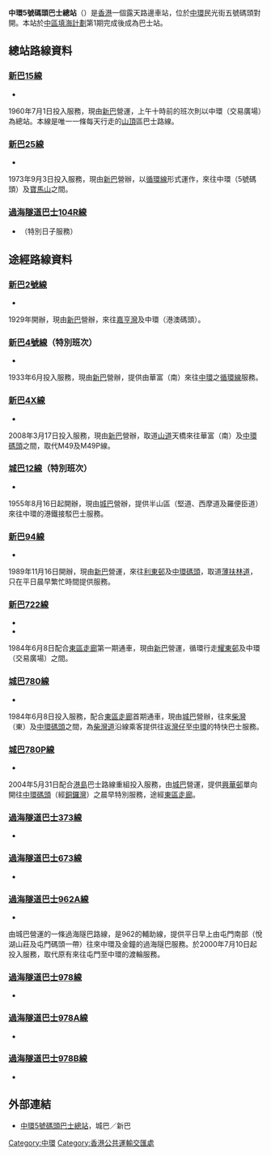 {{Infobox HK Bus terminus
 | image=Central5FerryPireBusTerminus.jpg 
 | name= 中環5號碼頭巴士總站<br/>Central Pier 5 Bus Terminus
 | district= [[中西區_(香港)|中西區]]
 | area= 中環
 | street= 民光街
 | opendate= 2002年
 | terminate= [[新巴|新巴]]<br>[[新巴15線|15]]、[[新巴25線|25]] <br>過海隧道巴士<br>[[過海隧道巴士104R線|104R]]
 | via= 城巴<br>[[城巴12線|12]]（特別班次）、[[城巴780線|780]]、[[城巴780P線|780P]]<br>新巴<br> [[新巴2號線|2]]、[[新巴4號線|4]]（特別班次）、[[新巴4X線|4X]]、[[新巴94線|94]] 、[[新巴722線|722]]<br>過海隧道巴士<br>[[過海隧道巴士962A線|962A]]
 | feeder= 
 | nearbystreets=
 | nearbysights= [[中環碼頭|中環碼頭]]
 | notes= 
 | alternative=
 | bgcolor= blue
 | fontcolor= white
}}
'''中環5號碼頭巴士總站'''（{{lang-en|Central Pier 5 Bus Terminus}}）是[[香港|香港]]一個露天路邊車站，位於[[中環|中環]]民光街五號碼頭對開。本站於[[中區填海計劃|中區填海計劃]]第1期完成後成為巴士站。

==總站路線資料==
===[[新巴15線|新巴15線]]===
*{{HK Bus Route HKIsland|15|inline}}
1960年7月1日投入服務，現由[[新巴|新巴]]營運，上午十時前的班次則以中環（交易廣場）為總站。本線是唯一一條每天行走的[[太平山_(香港)|山頂]]區巴士路線。

===[[新巴25線|新巴25線]]===
*{{HK Bus Route HKIsland|25|inline}}
1973年9月3日投入服務，現由[[新巴|新巴]]營辦，以[[循環線|循環線]]形式運作，來往中環（5號碼頭）及[[寶馬山|寶馬山]]之間。

===[[過海隧道巴士104R線|過海隧道巴士104R線]]===
*{{HK Bus Route Cross Harbour|104R|inline}}（特別日子服務）

==途經路線資料==
===[[新巴2號線|新巴2號線]]===
*{{HK Bus Route HKIsland|2|inline}}
1929年開辦，現由[[新巴|新巴]]營辦，來往[[嘉亨灣|嘉亨灣]]及中環（港澳碼頭）。

===[[新巴4號線|新巴4號線]]（特別班次）===
*{{HK Bus Route HKIsland|4|inline}}
1933年6月投入服務，現由[[新巴|新巴]]營辦，提供由華富（南）來往[[中環|中環]]之[[循環線|循環線]]服務。

===[[新巴4X線|新巴4X線]]===
*{{HK Bus Route HKIsland|4X|inline}}
2008年3月17日投入服務，現由[[新巴|新巴]]營辦，取道[[山道|山道]]天橋來往華富（南）及[[中環碼頭|中環碼頭]]之間，取代M49及M49P線。

===[[城巴12線|城巴12線]]（特別班次）===
*{{HK Bus Route HKIsland|12|inline}}
1955年8月16日起開辦，現由[[城巴|城巴]]營辦，提供半山區（堅道、西摩道及羅便臣道）來往中環的港鐵接駁巴士服務。

===[[新巴94線|新巴94線]]===
*{{HK Bus Route HKIsland|94|inline}}
1989年11月16日開辦，現由[[新巴|新巴]]營運，來往[[利東邨|利東邨]]及[[中環碼頭|中環碼頭]]，取道[[薄扶林道|薄扶林道]]，只在平日晨早繁忙時間提供服務。
 
===[[新巴722線|新巴722線]]===
*{{HK Bus Route HKIsland|722|inline}}
*{{HK Bus Route HKIsland|722|special}}
1984年6月8日配合[[東區走廊|東區走廊]]第一期通車，現由[[新巴|新巴]]營運，循環行走[[耀東邨|耀東邨]]及中環（交易廣場）之間。

===[[城巴780線|城巴780線]]===
*{{HK Bus Route HKIsland|780|inline}}
1984年6月8日投入服務，配合[[東區走廊|東區走廊]]首期通車，現由[[城巴|城巴]]營辦，往來[[柴灣|柴灣]]（東）及[[中環碼頭|中環碼頭]]之間，為[[柴灣道|柴灣道]]沿線乘客提供往返[[灣仔|灣仔]]至[[中環|中環]]的特快巴士服務。
 
===[[城巴780P線|城巴780P線]]===
*{{HK Bus Route HKIsland|780P|inline}}
2004年5月31日配合[[港島|港島]]巴士路線重組投入服務，由[[城巴|城巴]]營運，提供[[興華邨|興華邨]]單向開往[[中環碼頭|中環碼頭]]（經[[銅鑼灣|銅鑼灣]]）之晨早特別服務，途經[[東區走廊|東區走廊]]。

===[[過海隧道巴士373線|過海隧道巴士373線]]===
*{{HK Bus Route Cross Harbour|373|inline}}

===[[過海隧道巴士673線|過海隧道巴士673線]]===
*{{HK Bus Route Cross Harbour|673|inline}}

===[[過海隧道巴士962A線|過海隧道巴士962A線]]===
*{{HK Bus Route Cross Harbour|962A|inline}}
由城巴營運的一條過海隧巴路線，是962的輔助線，提供平日早上由屯門南部（悅湖山莊及屯門碼頭一帶）往來中環及金鐘的過海隧巴服務。於2000年7月10日起投入服務，取代原有來往屯門至中環的渡輪服務。

===[[過海隧道巴士978線|過海隧道巴士978線]]===
*{{HK Bus Route Cross Harbour|978|inline}}

===[[過海隧道巴士978A線|過海隧道巴士978A線]]===
*{{HK Bus Route Cross Harbour|978A|inline}}

===[[過海隧道巴士978B線|過海隧道巴士978B線]]===
*{{HK Bus Route Cross Harbour|978B|inline}}

==外部連結==
*[http://www.nwstbus.com.hk/routes/routesearch.aspx?searchtype=3&intLangID=2&inpchg=0&desdistrict=CW+&desarea=000015&destype=3&desid=001195 中環5號碼頭巴士總站]{{Wayback|url=http://www.nwstbus.com.hk/routes/routesearch.aspx?searchtype=3&intLangID=2&inpchg=0&desdistrict=CW+&desarea=000015&destype=3&desid=001195 |date=20160304095701 }}，城巴／新巴

{{香港中西區巴士總站列表}}

[[Category:中環|Category:中環]]
[[Category:香港公共運輸交匯處|Category:香港公共運輸交匯處]]